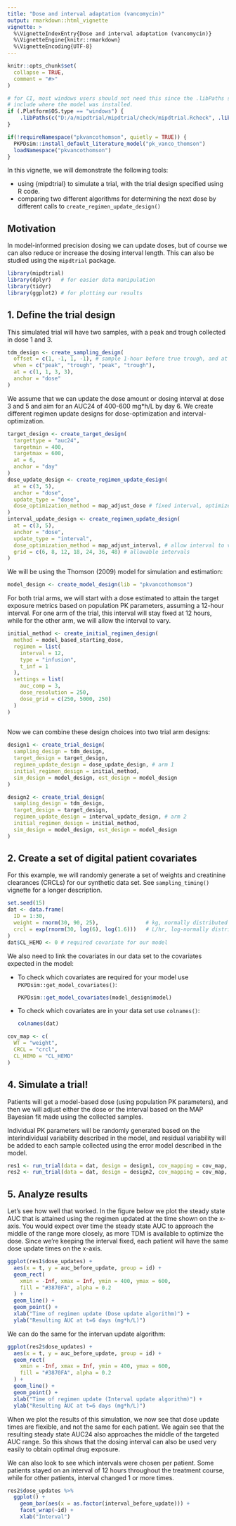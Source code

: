 ```yaml
---
title: "Dose and interval adaptation (vancomycin)"
output: rmarkdown::html_vignette
vignette: >
  %\VignetteIndexEntry{Dose and interval adaptation (vancomycin)}
  %\VignetteEngine{knitr::rmarkdown}
  %\VignetteEncoding{UTF-8}
---
```


```r
knitr::opts_chunk$set(
  collapse = TRUE,
  comment = "#>"
)
```

```r
# for CI, most windows users should not need this since the .libPaths should
# include where the model was installed.
if (.Platform$OS.type == "windows") { 
    .libPaths(c("D:/a/mipdtrial/mipdtrial/check/mipdtrial.Rcheck", .libPaths()))
}

if(!requireNamespace("pkvancothomson", quietly = TRUE)) {
  PKPDsim::install_default_literature_model("pk_vanco_thomson")
  loadNamespace("pkvancothomson")
}
```

In this vignette, we will demonstrate the following tools:

- using {mipdtrial} to simulate a trial, with the trial design specified using
  R code.
- comparing two different algorithms for determining the next dose by different
  calls to `create_regimen_update_design()`

## Motivation

In model-informed precision dosing we can update doses, but of course we can also reduce or increase the dosing interval length. This can also be studied using 
the `mipdtrial` package.

```r
library(mipdtrial)
library(dplyr)   # for easier data manipulation 
library(tidyr)
library(ggplot2) # for plotting our results
```

## 1. Define the trial design

This simulated trial will have two samples, with a peak and trough collected
in dose 1 and 3.

```r
tdm_design <- create_sampling_design(
  offset = c(1, -1, 1, -1), # sample 1-hour before true trough, and at peak+1hr
  when = c("peak", "trough", "peak", "trough"),
  at = c(1, 1, 3, 3),
  anchor = "dose"
)
```

We assume that we can update the dose amount or dosing interval
at dose 3 and 5 and aim for an AUC24 of 400-600 mg*h/L by day 6. We create
different regimen update designs for dose-optimization and interval-
optimization.

```r
target_design <- create_target_design(
  targettype = "auc24", 
  targetmin = 400,
  targetmax = 600,
  at = 6,
  anchor = "day"
)
dose_update_design <- create_regimen_update_design(
  at = c(3, 5),
  anchor = "dose",
  update_type = "dose",
  dose_optimization_method = map_adjust_dose # fixed interval, optimize dose
)
interval_update_design <- create_regimen_update_design(
  at = c(3, 5),
  anchor = "dose",
  update_type = "interval",
  dose_optimization_method = map_adjust_interval, # allow interval to vary
  grid = c(6, 8, 12, 18, 24, 36, 48) # allowable intervals
)
```

We will be using the Thomson (2009) model for simulation and estimation:

```r
model_design <- create_model_design(lib = "pkvancothomson")

```

For both trial arms, we will start with a dose estimated to attain the target
exposure metrics based on population PK parameters, assuming a 12-hour interval.
For one arm of the trial, this interval will stay fixed at 12 hours, while for
the other arm, we will allow the interval to vary.


```r
initial_method <- create_initial_regimen_design(
  method = model_based_starting_dose,
  regimen = list(
    interval = 12,
    type = "infusion",
    t_inf = 1
  ),
  settings = list(
    auc_comp = 3,
    dose_resolution = 250,
    dose_grid = c(250, 5000, 250)
  )
)
      
```

Now we can combine these design choices into two trial arm designs:

```r
design1 <- create_trial_design(
  sampling_design = tdm_design, 
  target_design = target_design,
  regimen_update_design = dose_update_design, # arm 1
  initial_regimen_design = initial_method,
  sim_design = model_design, est_design = model_design
)

design2 <- create_trial_design(
  sampling_design = tdm_design,
  target_design = target_design,
  regimen_update_design = interval_update_design, # arm 2
  initial_regimen_design = initial_method,
  sim_design = model_design, est_design = model_design
)
```

## 2. Create a set of digital patient covariates

For this example, we will randomly generate a set of weights and creatinine
clearances (CRCLs) for our synthetic data set. See `sampling_timing()` vignette
for a longer description.

```r
set.seed(15)
dat <- data.frame(
  ID = 1:30,
  weight = rnorm(30, 90, 25),               # kg, normally distributed
  crcl = exp(rnorm(30, log(6), log(1.6)))   # L/hr, log-normally distributed 
)
dat$CL_HEMO <- 0 # required covariate for our model
```

We also need to link the covariates in our data set to the covariates expected
in the model:

  - To check which covariates are required for your model use
    `PKPDsim::get_model_covariates()`:

    ```r
    PKPDsim::get_model_covariates(model_design$model)
    ```
  
  - To check which covariates are in your data set use `colnames()`:

    ```r
    colnames(dat)
    ```

```r
cov_map <- c(
  WT = "weight", 
  CRCL = "crcl",
  CL_HEMO = "CL_HEMO"
)

```

## 4. Simulate a trial!

Patients will get a model-based dose (using population PK parameters), and then
we will adjust either the dose or the interval based on the MAP Bayesian fit made
using the collected samples.

Individual PK parameters will be randomly generated based on the interindividual
variability described in the model, and residual variability will be added to
each sample collected using the error model described in the model.

```r
res1 <- run_trial(data = dat, design = design1, cov_mapping = cov_map, seed = 15)
res2 <- run_trial(data = dat, design = design2, cov_mapping = cov_map, seed = 15)
```
## 5. Analyze results 

Let's see how well that worked. In the figure below we plot the steady state
AUC that is attained using the regimen updated at the time shown on the x-axis.
You would expect over time the steady state AUC to approach the middle of the
range more closely, as more TDM is available to optimize the dose. Since
we're keeping the interval fixed, each patient will have the same dose update
times on the x-axis.

```r
ggplot(res1$dose_updates) +
  aes(x = t, y = auc_before_update, group = id) +
  geom_rect(
    xmin = -Inf, xmax = Inf, ymin = 400, ymax = 600,
    fill = "#3870FA", alpha = 0.2
  ) +
  geom_line() +
  geom_point() +
  xlab("Time of regimen update (Dose update algorithm)") + 
  ylab("Resulting AUC at t=6 days (mg*h/L)")
```

We can do the same for the intervan update algorithm:

```r
ggplot(res2$dose_updates) +
  aes(x = t, y = auc_before_update, group = id) +
  geom_rect(
    xmin = -Inf, xmax = Inf, ymin = 400, ymax = 600,
    fill = "#3870FA", alpha = 0.2
  ) +
  geom_line() +
  geom_point() +
  xlab("Time of regimen update (Interval update algorithm)") + 
  ylab("Resulting AUC at t=6 days (mg*h/L)")
```

When we plot the results of this simulation, we now see that dose update times
are flexible, and not the same for each patient. We again see that the resulting
steady state AUC24 also approaches the middle of the targeted AUC range. So this
shows that the dosing interval can also be used very easily to obtain optimal 
drug exposure.

We can also look to see which intervals were chosen per patient. Some patients
stayed on an interval of 12 hours throughout the treatment course, while for 
other patients, interval changed 1 or more times.

```r
res2$dose_updates %>%
  ggplot() +
    geom_bar(aes(x = as.factor(interval_before_update))) +
    facet_wrap(~id) +
    xlab("Interval")
```
